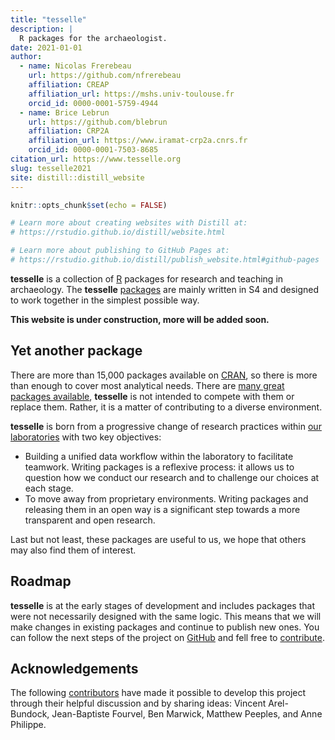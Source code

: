 ```yaml
---
title: "tesselle"
description: |
  R packages for the archaeologist.
date: 2021-01-01
author:
  - name: Nicolas Frerebeau
    url: https://github.com/nfrerebeau
    affiliation: CREAP
    affiliation_url: https://mshs.univ-toulouse.fr
    orcid_id: 0000-0001-5759-4944
  - name: Brice Lebrun
    url: https://github.com/blebrun
    affiliation: CRP2A
    affiliation_url: https://www.iramat-crp2a.cnrs.fr
    orcid_id: 0000-0001-7503-8685
citation_url: https://www.tesselle.org
slug: tesselle2021
site: distill::distill_website
---
```


```r
knitr::opts_chunk$set(echo = FALSE)

# Learn more about creating websites with Distill at:
# https://rstudio.github.io/distill/website.html

# Learn more about publishing to GitHub Pages at:
# https://rstudio.github.io/distill/publish_website.html#github-pages

```

**tesselle** is a collection of [R](https://www.r-project.org/) packages for research and teaching in archaeology. The **tesselle** [packages](packages.html) are mainly written in S4 and designed to work together in the simplest possible way.

**This website is under construction, more will be added soon.**

## Yet another package

There are more than 15,000 packages available on [CRAN](https://cran.r-project.org/), so there is more than enough to cover most analytical needs. There are [many great packages available](https://github.com/benmarwick/ctv-archaeology), **tesselle** is not intended to compete with them or replace them. Rather, it is a matter of contributing to a diverse environment.

**tesselle** is born from a progressive change of research practices within [our laboratories](about.html) with two key objectives:

* Building a unified data workflow within the laboratory to facilitate teamwork. Writing packages is a reflexive process: it allows us to question how we conduct our research and to challenge our choices at each stage. 
* To move away from proprietary environments. Writing packages and releasing them in an open way is a significant step towards a more transparent and open research.

Last but not least, these packages are useful to us, we hope that others may also find them of interest.

## Roadmap

**tesselle** is at the early stages of development and includes packages that were not necessarily designed with the same logic. This means that we will make changes in existing packages and continue to publish new ones. You can follow the next steps of the project on [GitHub](https://github.com/orgs/tesselle/projects/3) and fell free to [contribute](contributing.html).

## Acknowledgements

The following [contributors](about.html) have made it possible to develop this project through their helpful discussion and by sharing ideas: Vincent Arel-Bundock, Jean-Baptiste Fourvel, Ben Marwick, Matthew Peeples, and Anne Philippe.
